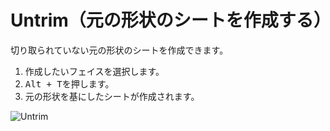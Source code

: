 
# Untrim（元の形状のシートを作成する）

<Reference shortcut="Alt + T" command="Untrim" button="" />

切り取られていない元の形状のシートを作成できます。

1. 作成したいフェイスを選択します。
2. <kbd>Alt + T</kbd>を押します。
3. 元の形状を基にしたシートが作成されます。

![Untrim](/img/untrim.gif)